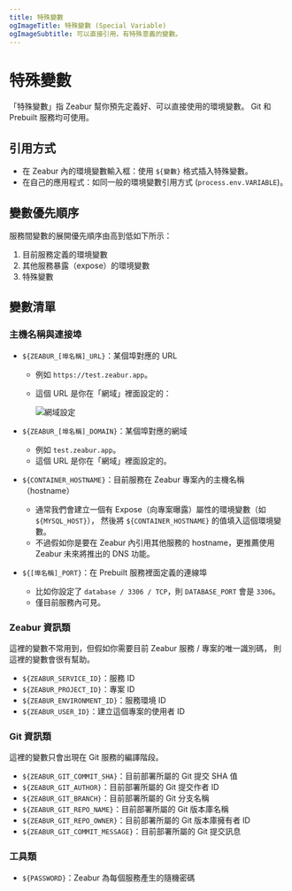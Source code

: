 ```yaml
---
title: 特殊變數
ogImageTitle: 特殊變數 (Special Variable)
ogImageSubtitle: 可以直接引用，有特殊意義的變數。
---
```


# 特殊變數

「特殊變數」指 Zeabur 幫你預先定義好、可以直接使用的環境變數。
Git 和 Prebuilt 服務均可使用。

## 引用方式

- 在 Zeabur 內的環境變數輸入框：使用 `${變數}` 格式插入特殊變數。
- 在自己的應用程式：如同一般的環境變數引用方式 (`process.env.VARIABLE`)。

## 變數優先順序

服務間變數的展開優先順序由高到低如下所示：

1. 目前服務定義的環境變數
2. 其他服務暴露（expose）的環境變數
3. 特殊變數

## 變數清單

### 主機名稱與連接埠

- `${ZEABUR_[埠名稱]_URL}`：某個埠對應的 URL
  - 例如 `https://test.zeabur.app`。
  - 這個 URL 是你在「網域」裡面設定的：

    ![網域設定](/deploy/special-variables/domain-port-customization.png)

- `${ZEABUR_[埠名稱]_DOMAIN}`：某個埠對應的網域
  - 例如 `test.zeabur.app`。
  - 這個 URL 是你在「網域」裡面設定的。
- `${CONTAINER_HOSTNAME}`：目前服務在 Zeabur 專案內的主機名稱（hostname）
    - 通常我們會建立一個有 Expose（向專案曝露）屬性的環境變數（如 `${MYSQL_HOST}`），
      然後將 `${CONTAINER_HOSTNAME}` 的值填入這個環境變數。
    - 不過假如你是要在 Zeabur 內引用其他服務的 hostname，更推薦使用 Zeabur 未來將推出的 DNS 功能。
- `${[埠名稱]_PORT}`：在 Prebuilt 服務裡面定義的連線埠
    - 比如你設定了 `database / 3306 / TCP`，則 `DATABASE_PORT` 會是 `3306`。
    - 僅目前服務內可見。

### Zeabur 資訊類

這裡的變數不常用到，但假如你需要目前 Zeabur 服務 / 專案的唯一識別碼，
則這裡的變數會很有幫助。

- `${ZEABUR_SERVICE_ID}`：服務 ID
- `${ZEABUR_PROJECT_ID}`：專案 ID
- `${ZEABUR_ENVIRONMENT_ID}`：服務環境 ID
- `${ZEABUR_USER_ID}`：建立這個專案的使用者 ID

### Git 資訊類

這裡的變數只會出現在 Git 服務的編譯階段。

- `${ZEABUR_GIT_COMMIT_SHA}`：目前部署所屬的 Git 提交 SHA 值
- `${ZEABUR_GIT_AUTHOR}`：目前部署所屬的 Git 提交作者 ID
- `${ZEABUR_GIT_BRANCH}`：目前部署所屬的 Git 分支名稱
- `${ZEABUR_GIT_REPO_NAME}`：目前部署所屬的 Git 版本庫名稱
- `${ZEABUR_GIT_REPO_OWNER}`：目前部署所屬的 Git 版本庫擁有者 ID
- `${ZEABUR_GIT_COMMIT_MESSAGE}`：目前部署所屬的 Git 提交訊息

### 工具類

- `${PASSWORD}`：Zeabur 為每個服務產生的隨機密碼
